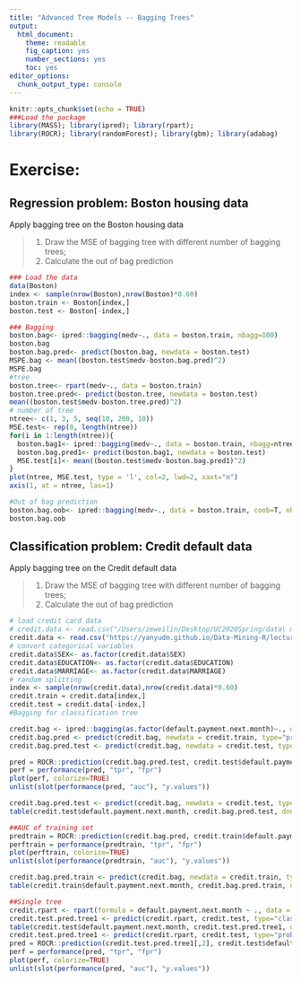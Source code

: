 ```yaml
---
title: "Advanced Tree Models -- Bagging Trees"
output: 
  html_document: 
    theme: readable
    fig_caption: yes
    number_sections: yes
    toc: yes
editor_options: 
  chunk_output_type: console
---
```


```r
knitr::opts_chunk$set(echo = TRUE)
###Load the package
library(MASS); library(ipred); library(rpart); 
library(ROCR); library(randomForest); library(gbm); library(adabag)
```

# **Exercise:** 

## Regression problem: Boston housing data

Apply bagging tree on the Boston housing data

> 1. Draw the MSE of bagging tree with different number of bagging trees;
> 2. Calculate the out of bag prediction

```r
### Load the data
data(Boston)
index <- sample(nrow(Boston),nrow(Boston)*0.60)
boston.train <- Boston[index,]
boston.test <- Boston[-index,]

### Bagging
boston.bag<- ipred::bagging(medv~., data = boston.train, nbagg=100)
boston.bag
boston.bag.pred<- predict(boston.bag, newdata = boston.test)
MSPE.bag <- mean((boston.test$medv-boston.bag.pred)^2)
MSPE.bag
#tree
boston.tree<- rpart(medv~., data = boston.train)
boston.tree.pred<- predict(boston.tree, newdata = boston.test)
mean((boston.test$medv-boston.tree.pred)^2)
# number of tree
ntree<- c(1, 3, 5, seq(10, 200, 10))
MSE.test<- rep(0, length(ntree))
for(i in 1:length(ntree)){
  boston.bag1<- ipred::bagging(medv~., data = boston.train, nbagg=ntree[i])
  boston.bag.pred1<- predict(boston.bag1, newdata = boston.test)
  MSE.test[i]<- mean((boston.test$medv-boston.bag.pred1)^2)
}
plot(ntree, MSE.test, type = 'l', col=2, lwd=2, xaxt="n")
axis(1, at = ntree, las=1)

#Out of bag prediction
boston.bag.oob<- ipred::bagging(medv~., data = boston.train, coob=T, nbagg=100)
boston.bag.oob
```

## Classification problem: Credit default data

Apply bagging tree on the Credit default data

> 1. Draw the MSE of bagging tree with different number of bagging trees;
> 2. Calculate the out of bag prediction

```r
# load credit card data
# credit.data <- read.csv("/Users/zeweilin/Desktop/UC2020Spring/data\ mining\ 1/Data-Mining-R-master/5.\ Tree\ models/data/credit_default.csv", header=T)
credit.data <- read.csv("https://yanyudm.github.io/Data-Mining-R/lecture/data/credit_default.csv", header=T)
# convert categorical variables
credit.data$SEX<- as.factor(credit.data$SEX)
credit.data$EDUCATION<- as.factor(credit.data$EDUCATION)
credit.data$MARRIAGE<- as.factor(credit.data$MARRIAGE)
# random splitting
index <- sample(nrow(credit.data),nrow(credit.data)*0.60)
credit.train = credit.data[index,]
credit.test = credit.data[-index,]
#Bagging for classification tree

credit.bag <- ipred::bagging(as.factor(default.payment.next.month)~., data = credit.train, nbagg=100)
credit.bag.pred <- predict(credit.bag, newdata = credit.train, type="prob")[,2]
credit.bag.pred.test <- predict(credit.bag, newdata = credit.test, type="prob")[,2]

pred = ROCR::prediction(credit.bag.pred.test, credit.test$default.payment.next.month)
perf = performance(pred, "tpr", "fpr")
plot(perf, colorize=TRUE)
unlist(slot(performance(pred, "auc"), "y.values"))

credit.bag.pred.test <- predict(credit.bag, newdata = credit.test, type="class")
table(credit.test$default.payment.next.month, credit.bag.pred.test, dnn = c("True", "Pred"))

##AUC of training set
predtrain = ROCR::prediction(credit.bag.pred, credit.train$default.payment.next.month)
perftrain = performance(predtrain, "tpr", "fpr")
plot(perftrain, colorize=TRUE)
unlist(slot(performance(predtrain, "auc"), "y.values"))

credit.bag.pred.train <- predict(credit.bag, newdata = credit.train, type="class")
table(credit.train$default.payment.next.month, credit.bag.pred.train, dnn = c("True", "Pred"))

##Single tree
credit.rpart <- rpart(formula = default.payment.next.month ~ ., data = credit.train, method = "class")
credit.test.pred.tree1 <- predict(credit.rpart, credit.test, type="class")
table(credit.test$default.payment.next.month, credit.test.pred.tree1, dnn=c("Truth","Predicted"))
credit.test.pred.tree1 <- predict(credit.rpart, credit.test, type="prob")
pred = ROCR::prediction(credit.test.pred.tree1[,2], credit.test$default.payment.next.month)
perf = performance(pred, "tpr", "fpr")
plot(perf, colorize=TRUE)
unlist(slot(performance(pred, "auc"), "y.values"))
```


